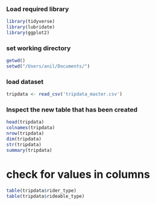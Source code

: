 

### Load required library

```r
library(tidyverse) 
library(lubridate)  
library(ggplot2) 
```

### set working directory
```r
getwd()
setwd("/Users/anil/Documents/")
```

### load dataset

```r
tripdata <- read_csv('tripdata_master.csv')
```

### Inspect the new table that has been created

```r
head(tripdata)
colnames(tripdata)
nrow(tripdata)
dim(tripdata)
str(tripdata)
summary(tripdata)
```

# check for values in columns
```r
table(tripdata$rider_type)
table(tripdata$rideable_type)
```








